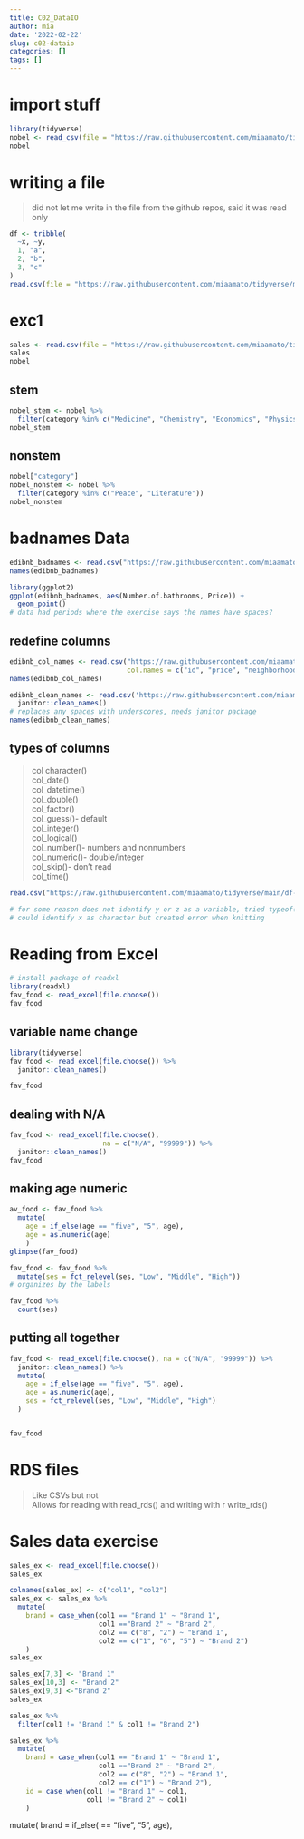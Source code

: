 ```yaml
---
title: C02_DataIO
author: mia
date: '2022-02-22'
slug: c02-dataio
categories: []
tags: []
---
```


# import stuff
```r
library(tidyverse)
nobel <- read_csv(file = "https://raw.githubusercontent.com/miaamato/tidyverse/main/nobel.csv")
nobel
```
# writing a file
> did not let me write in the file from the github repos, said it was read only  

```r
df <- tribble(
  ~x, ~y,
  1, "a", 
  2, "b", 
  3, "c"
)
read.csv(file = "https://raw.githubusercontent.com/miaamato/tidyverse/main/df.csv")
```
# exc1
```r
sales <- read.csv(file = "https://raw.githubusercontent.com/miaamato/tidyverse/main/sales.csv")
sales
nobel
```

## stem
```r
nobel_stem <- nobel %>%
  filter(category %in% c("Medicine", "Chemistry", "Economics", "Physics"))
nobel_stem
```
## nonstem
```r
nobel["category"]
nobel_nonstem <- nobel %>%
  filter(category %in% c("Peace", "Literature"))
nobel_nonstem
```

# badnames Data
```r
edibnb_badnames <- read.csv("https://raw.githubusercontent.com/miaamato/tidyverse/main/edibnb-badnames.csv")
names(edibnb_badnames)
```
```r
library(ggplot2)
ggplot(edibnb_badnames, aes(Number.of.bathrooms, Price)) +
  geom_point()
# data had periods where the exercise says the names have spaces?
```
## redefine columns
```r
edibnb_col_names <- read.csv("https://raw.githubusercontent.com/miaamato/tidyverse/main/edibnb-badnames.csv", 
                             col.names = c("id", "price", "neighborhood", "accomodates", "bathroom", "bedroom", "bed", "review_scores_rating", "n_reviews", "url"))
names(edibnb_col_names)
```
```r
edibnb_clean_names <- read.csv('https://raw.githubusercontent.com/miaamato/tidyverse/main/edibnb-badnames.csv') %>%
  janitor::clean_names()
# replaces any spaces with underscores, needs janitor package
names(edibnb_clean_names)
```
## types of columns 
> col character()  
> col_date()  
> col_datetime()  
> col_double()  
> col_factor()  
> col_guess()- default  
> col_integer()  
> col_logical()  
> col_number()- numbers and nonnumbers  
> col_numeric()- double/integer  
> col_skip()- don't read  
> col_time()  


```r
read.csv("https://raw.githubusercontent.com/miaamato/tidyverse/main/df-na.csv")

# for some reason does not identify y or z as a variable, tried typeof() and did not work 
# could identify x as character but created error when knitting
```

# Reading from Excel
```r
# install package of readxl
library(readxl)
fav_food <- read_excel(file.choose())
fav_food
```
## variable name change
```r
library(tidyverse)
fav_food <- read_excel(file.choose()) %>%
  janitor::clean_names()

fav_food
```

## dealing with N/A
```r
fav_food <- read_excel(file.choose(),
                       na = c("N/A", "99999")) %>%
  janitor::clean_names()
fav_food
```
## making age numeric

```r
av_food <- fav_food %>%
  mutate(
    age = if_else(age == "five", "5", age),
    age = as.numeric(age)
    )
glimpse(fav_food)
```
```r
fav_food <- fav_food %>%
  mutate(ses = fct_relevel(ses, "Low", "Middle", "High"))
# organizes by the labels

fav_food %>%
  count(ses)
```
## putting all together

```r
fav_food <- read_excel(file.choose(), na = c("N/A", "99999")) %>%
  janitor::clean_names() %>%
  mutate(
    age = if_else(age == "five", "5", age), 
    age = as.numeric(age),
    ses = fct_relevel(ses, "Low", "Middle", "High")
  )


fav_food
```
# RDS files
> Like CSVs but not  
> Allows for reading with read_rds() and writing with r write_rds()  

# Sales data exercise
```r
sales_ex <- read_excel(file.choose()) 
sales_ex
```

```r
colnames(sales_ex) <- c("col1", "col2")
sales_ex <- sales_ex %>%
  mutate(
    brand = case_when(col1 == "Brand 1" ~ "Brand 1",
                      col1 =="Brand 2" ~ "Brand 2",
                      col2 == c("8", "2") ~ "Brand 1",
                      col2 == c("1", "6", "5") ~ "Brand 2") 
    )
sales_ex
```

```r
sales_ex[7,3] <- "Brand 1"
sales_ex[10,3] <- "Brand 2"
sales_ex[9,3] <-"Brand 2"
sales_ex

```


```r
sales_ex %>%
  filter(col1 != "Brand 1" & col1 != "Brand 2")
```
```r
sales_ex %>%
  mutate(
    brand = case_when(col1 == "Brand 1" ~ "Brand 1",
                      col1 =="Brand 2" ~ "Brand 2",
                      col2 == c("8", "2") ~ "Brand 1",
                      col2 == c("1") ~ "Brand 2"),
    id = case_when(col1 != "Brand 1" ~ col1,
                   col1 != "Brand 2" ~ col1)
    )
```

mutate(
    brand = if_else( == "five", "5", age),